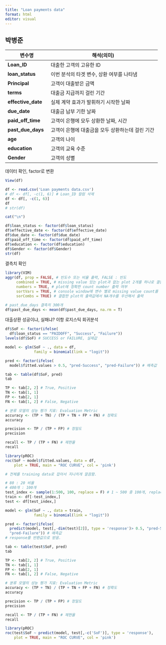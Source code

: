 ```yaml
---
title: "Loan payments data"
format: html
editor: visual
---
```


## 박병준

| 변수명             | 해석(의미)                                       |
|--------------------|--------------------------------------------------|
| **Loan_ID**        | 대출한 고객의 고유한 ID                          |
| **loan_status**    | 이번 분석의 타겟 변수, 상환 여부를 나타냄        |
| **Principal**      | 고객이 대출받은 금액                             |
| **terms**          | 대출금 지급까지 걸린 기간                        |
| **effective_date** | 실제 계약 효과가 발휘하기 시작한 날짜            |
| **due_date**       | 대출금 납부 기한 날짜                            |
| **paid_off_time**  | 고객이 은행에 모두 상환한 날짜, 시간             |
| **past_due_days**  | 고객이 은행에 대출금을 모두 상환하는데 걸린 기간 |
| **age**            | 고객의 나이                                      |
| **education**      | 고객의 교육 수준                                 |
| **Gender**         | 고객의 성별                                      |

데이터 확인, factor로 변환

```r
View(df)
```

```r
df <- read.csv('Loan payments data.csv')
# df <- df[, -c(1, 6)] # Loan_ID 컬럼 삭제
df <- df[, -c(1, 6)]
df
# str(df)

cat("\n")

df$loan_status <- factor(df$loan_status)
df$effective_date <- factor(df$effective_date)
df$due_date <- factor(df$due_date)
df$paid_off_time <- factor(df$paid_off_time)
df$education <- factor(df$education)
df$Gender <- factor(df$Gender)
str(df)
```

결측치 확인

```r
library(VIM)
aggr(df, prop = FALSE, # 빈도수 또는 비율 출력, FALSE : 빈도
     combined = TRUE, # missing value 있는 plot과 없는 plot 2개를 하나로 결합할지 안 할지
     numbers = TRUE, # plot에 정확한 count number 출력 여부
     sortVars = TRUE, # console window에 변수 별로 missing value count를 출력할지 안 할지
     sorCombs = TRUE) # 결합한 plot의 출력값에서 NA개수를 우선해서 출력

# past_due_days 결측치 300개
df$past_due_days <- mean(df$past_due_days, na.rm = T)
```

대출상환 성공이냐, 실패냐? 이항 로지스틱 회귀분석

```r
df$SoF <- factor(ifelse(
  df$loan_status == "PAIDOFF", "Success", "Failure"))
levels(df$SoF) # SUCCESS or FAILURE, 실제값

model <- glm(SoF ~ ., data = df,
             family = binomial(link = "logit"))

pred <- factor(ifelse(
  model$fitted.values > 0.5, "pred-Success", "pred-Failure")) # 예측값

tab <- table(df$SoF, pred)
tab

TP <- tab[2, 2] # True, Positive
TN <- tab[1, 1]
FP <- tab[2, 1]
FN <- tab[1, 2] # False, Negative

# 분류 모델의 성능 평가 지표: Evaluation Metric
accuracy <- (TP + TN) / (TP + TN + FP + FN) # 정확도
accuracy

precision <- TP / (TP + FP) # 정밀도
precision

recall <- TP / (TP + FN) # 재현율
recall

library(pROC)
roc(SoF ~ model$fitted.values, data = df,
    plot = TRUE, main = "ROC CURVE", col = 'pink')

# 전체를 training data로 잡아서 지나치게 깔끔함.
```

```r
# 80 : 20 비율
# 400개 : 100개
test_index <- sample(1:500, 100, replace = F) # 1 ~ 500 중 100개, replace = F : 중복추출 X
train <- df[-test_index,]
test <- df[test_index,]

model <- glm(SoF ~ ., data = train,
             family = binomial(link = "logit"))

pred <- factor(ifelse(
  predict(model, test[,-dim(test)[2]], type = 'response')> 0.5, "pred-Success",
  "pred-Failure")) # 예측값
# response를 반환값으로 받음.

tab <- table(test$SoF, pred)
tab

TP <- tab[2, 2] # True, Positive
TN <- tab[1, 1]
FP <- tab[2, 1]
FN <- tab[1, 2] # False, Negative

# 분류 모델의 성능 평가 지표: Evaluation Metric
accuracy <- (TP + TN) / (TP + TN + FP + FN) # 정확도
accuracy

precision <- TP / (TP + FP) # 정밀도
precision

recall <- TP / (TP + FN) # 재현율
recall

library(pROC)
roc(test$SoF ~ predict(model, test[,-c('SoF')], type = 'response'),
    plot = TRUE, main = "ROC CURVE", col = 'pink')
```

